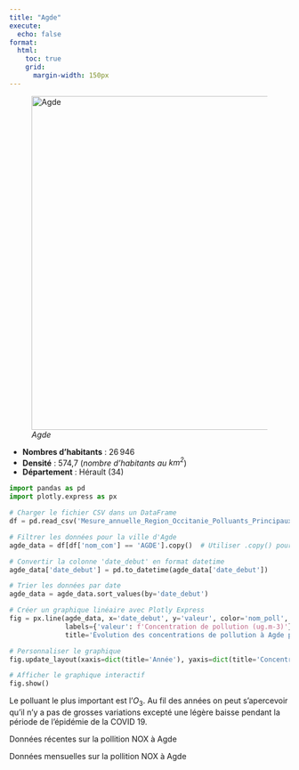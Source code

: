 ```yaml
---
title: "Agde"
execute:
  echo: false
format:
  html:
    toc: true
    grid:
      margin-width: 150px
---
```



![*Agde*](agde.svg){width=600}

* **Nombres d'habitants** : 26 946
* **Densité** : 574,7 (*nombre d'habitants au $km^2$*)
* **Département** : Hérault (34) 

```python


import pandas as pd
import plotly.express as px

# Charger le fichier CSV dans un DataFrame
df = pd.read_csv('Mesure_annuelle_Region_Occitanie_Polluants_Principaux.csv')

# Filtrer les données pour la ville d'Agde
agde_data = df[df['nom_com'] == 'AGDE'].copy()  # Utiliser .copy() pour éviter le SettingWithCopyWarning

# Convertir la colonne 'date_debut' en format datetime
agde_data['date_debut'] = pd.to_datetime(agde_data['date_debut'])

# Trier les données par date
agde_data = agde_data.sort_values(by='date_debut')

# Créer un graphique linéaire avec Plotly Express
fig = px.line(agde_data, x='date_debut', y='valeur', color='nom_poll',
              labels={'valeur': f'Concentration de pollution (ug.m-3)'},
              title='Évolution des concentrations de pollution à Agde par année')

# Personnaliser le graphique
fig.update_layout(xaxis=dict(title='Année'), yaxis=dict(title='Concentration de pollution (ug.m-3)'))

# Afficher le graphique interactif
fig.show()

```

Le polluant le plus important est l'$O_3$. Au fil des années on peut s'apercevoir qu'il n'y a pas de grosses variations excepté une légère baisse pendant la période de l'épidémie de la COVID 19. 


Données récentes sur la pollition NOX à Agde


Données mensuelles sur la pollition NOX à Agde